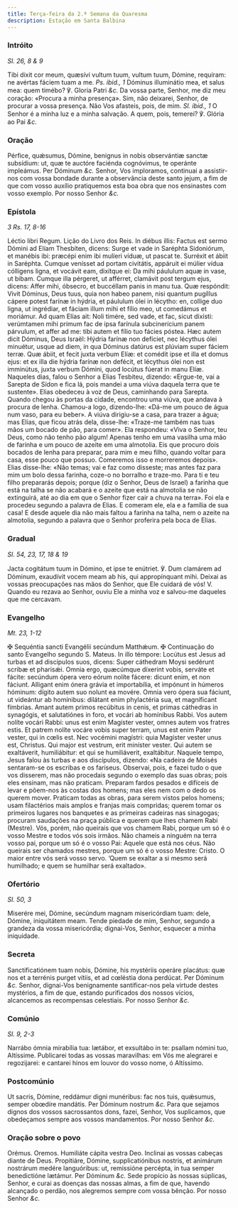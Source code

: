 ```yaml
---
title: Terça-feira da 2.ª Semana da Quaresma
description: Estação em Santa Balbina
---
```


### Intróito

_Sl. 26, 8 & 9_

<div class="grid grid-cols-2 gap-5">
  <span class="text-justify">
    Tibi dixit cor meum, quæsívi vultum tuum, vultum tuum, Dómine, requíram: ne
    avértas fáciem tuam a me. <em>Ps. ibid., 1</em> Dóminus illuminátio mea, et
    salus mea: quem timébo? ℣. Gloria Patri <em>&c.</em>
  </span>
  <span class="text-justify">
    Da vossa parte, Senhor, me diz meu coração: «Procura a minha presença». Sim,
    não deixarei, Senhor, de procurar a vossa presença. Não Vos afasteis, pois,
    de mim. <em>Sl. ibid., 1</em> O Senhor é a minha luz e a minha salvação. A
    quem, pois, temerei? ℣. Glória ao Pai <em>&c.</em>
  </span>
</div>

### Oração

<div class="grid grid-cols-2 gap-5">
  <span class="text-justify">
    Pérfice, quǽsumus, Dómine, benignus in nobis observántiæ sanctæ subsídium:
    ut, quæ te auctóre faciénda cognóvimus, te operánte impleámus. Per Dóminum
    <em>&c.</em>
  </span>
  <span class="text-justify">
    Senhor, Vos imploramos, continuai a assistir-nos com vossa bondade durante a
    observância deste santo jejum, a fim de que com vosso auxílio pratiquemos
    esta boa obra que nos ensinastes com vosso exemplo. Por nosso Senhor
    <em>&c.</em>
  </span>
</div>

### Epístola

_3 Rs. 17, 8-16_

<div class="grid grid-cols-2 gap-5">
  <span class="text-justify">Léctio libri Regum.</span>
  <span class="text-justify">Lição do Livro dos Reis.</span>
  <span class="text-justify">
    In diébus illis: Factus est sermo Dómini ad Elíam Thesbíten, dicens: Surge
    et vade in Saréphta Sidoniórum, et manébis ibi: præcépi enim ibi mulíeri
    víduæ, ut pascat te. Surréxit et ábiit in Saréphta. Cumque venísset ad
    portam civitátis, appáruit ei múlier vídua cólligens ligna, et vocávit eam,
    dixítque ei: Da mihi páululum aquæ in vase, ut bibam. Cumque illa pérgeret,
    ut afférret, clamávit post tergum ejus, dicens: Affer mihi, óbsecro, et
    buccéllam panis in manu tua. Quæ respóndit: Vivit Dóminus, Deus tuus, quia
    non habeo panem, nisi quantum pugíllus cápere potest farínæ in hýdria, et
    páululum ólei in lécytho: en, collige duo ligna, ut ingrédiar, et fáciam
    illum mihi et fílio meo, ut comedámus et moriámur. Ad quam Elías ait: Noli
    timére, sed vade, et fac, sicut dixísti: verúmtamen mihi primum fac de ipsa
    farínula subcinerícium panem párvulum, et affer ad me: tibi autem et fílio
    tuo fácies póstea. Hæc autem dicit Dóminus, Deus Israël: Hýdria farínæ non
    defíciet, nec lécythus ólei minuétur, usque ad diem, in qua Dóminus datúrus
    est plúviam super fáciem terræ. Quæ ábiit, et fecit juxta verbum Elíæ: et
    comédit ipse et illa et domus ejus: et ex illa die hýdria farínæ non
    defécit, et lécythus ólei non est imminútus, juxta verbum Dómini, quod
    locútus fúerat in manu Elíæ.
  </span>
  <span class="text-justify">
    Naqueles dias, falou o Senhor a Elias Tesbiteu, dizendo: «Ergue-te, vai a
    Sarepta de Sídon e fica lá, pois mandei a uma viúva daquela terra que te
    sustente». Elias obedeceu à voz de Deus, caminhando para Sarepta. Quando
    chegou às portas da cidade, encontrou uma viúva, que andava à procura de
    lenha. Chamou-a logo, dizendo-lhe: «Dá-me um pouco de água num vaso, para eu
    beber». A viúva dirigiu-se a casa, para trazer a água; mas Elias, que ficou
    atrás dela, disse-lhe: «Traze-me também nas tuas mãos um bocado de pão, para
    comer». Ela respondeu: «Viva o Senhor, teu Deus, como não tenho pão algum!
    Apenas tenho em uma vasilha uma mão de farinha e um pouco de azeite em uma
    almotolia. Eis que procuro dois bocados de lenha para preparar, para mim e
    meu filho, quando voltar para casa, esse pouco que possuo. Comeremos isso e
    morreremos depois». Elias disse-lhe: «Não temas; vai e faz como disseste;
    mas antes faz para mim um bolo dessa farinha, coze-o no borralho e traze-mo.
    Para ti e teu filho prepararás depois; porque (diz o Senhor, Deus de Israel)
    a farinha que está na talha se não acabará e o azeite que está na almotolia
    se não extinguirá, até ao dia em que o Senhor fizer cair a chuva na terra».
    Foi ela e procedeu segundo a palavra de Elias. E comeram ele, ela e a
    família de sua casa! E desde aquele dia não mais faltou a farinha na talha,
    nem o azeite na almotolia, segundo a palavra que o Senhor proferira pela
    boca de Elias.
  </span>
</div>

### Gradual

_Sl. 54, 23, 17, 18 & 19_

<div class="grid grid-cols-2 gap-5">
  <span class="text-justify">
    Jacta cogitátum tuum in Dómino, et ipse te enútriet. ℣. Dum clamárem ad
    Dóminum, exaudívit vocem meam ab his, qui appropínquant mihi.
  </span>
  <span class="text-justify">
    Deixai as vossas preocupações nas mãos do Senhor, que Ele cuidará de vós! V.
    Quando eu rezava ao Senhor, ouviu Ele a minha voz e salvou-me daqueles que
    me cercavam.
  </span>
</div>

### Evangelho

_Mt. 23, 1-12_

<div class="grid grid-cols-2 gap-5">
  <span class="text-justify">
    <span class="text-red-500">&#10016;</span> Sequéntia sancti Evangélii
    secúndum Matthǽum.
  </span>
  <span class="text-justify">
    <span class="text-red-500">&#10016;</span> Continuação do santo Evangelho
    segundo S. Mateus.
  </span>
  <span class="text-justify">
    In illo témpore: Locútus est Jesus ad turbas et ad discípulos suos, dicens:
    Super cáthedram Moysi sedérunt scribæ et pharisǽi. Omnia ergo, quæcúmque
    díxerint vobis, serváte et fácite: secúndum ópera vero eórum nolíte fácere:
    dicunt enim, et non fáciunt. Alligant enim ónera grávia et importabília, et
    impónunt in húmeros hóminum: dígito autem suo nolunt ea movére. Omnia vero
    ópera sua fáciunt, ut videántur ab homínibus: dilátant enim phylactéria sua,
    et magníficant fímbrias. Amant autem primos recúbitus in cenis, et primas
    cáthedras in synagógis, et salutatiónes in foro, et vocári ab homínibus
    Rabbi. Vos autem nolíte vocári Rabbi: unus est enim Magíster vester, omnes
    autem vos fratres estis. Et patrem nolíte vocáre vobis super terram, unus
    est enim Pater vester, qui in cœlis est. Nec vocémini magístri: quia
    Magíster vester unus est, Christus. Qui major est vestrum, erit miníster
    vester. Qui autem se exaltáverit, humiliábitur: et qui se humiliáverit,
    exaltábitur.
  </span>
  <span class="text-justify">
    Naquele tempo, Jesus falou às turbas e aos discípulos, dizendo: «Na cadeira
    de Moisés sentaram-se os escribas e os fariseus. Observai, pois, e fazei
    tudo o que vos disserem, mas não procedais segundo o exemplo das suas obras;
    pois eles ensinam, mas não praticam. Preparam fardos pesados e difíceis de
    levar e põem-nos às costas dos homens; mas eles nem com o dedo os querem
    mover. Praticam todas as obras, para serem vistos pelos homens; usam
    filactérios mais amplos e franjas mais compridas; querem tomar os primeiros
    lugares nos banquetes e as primeiras cadeiras nas sinagogas; procuram
    saudações na praça pública e querem que lhes chamem Rabi (Mestre). Vós,
    porém, não queirais que vos chamem Rabi, porque um só é o vosso Mestre e
    todos vós sois irmãos. Não chameis a ninguém na terra vosso pai, porque um
    só é o vosso Pai: Aquele que está nos céus. Não queirais ser chamados
    mestres, porque um só é o vosso Mestre: Cristo. O maior entre vós será vosso
    servo. ’Quem se exaltar a si mesmo será humilhado; e quem se humilhar será
    exaltado».
  </span>
</div>

### Ofertório

_Sl. 50, 3_

<div class="grid grid-cols-2 gap-5">
  <span class="text-justify">
    Miserére mei, Dómine, secúndum magnam misericórdiam tuam: dele, Dómine,
    iniquitátem meam.
  </span>
  <span class="text-justify">
    Tende piedade de mim, Senhor, segundo a grandeza da vossa misericórdia;
    dignai-Vos, Senhor, esquecer a minha iniquidade.
  </span>
</div>

### Secreta

<div class="grid grid-cols-2 gap-5">
  <span class="text-justify">
    Sanctificatiónem tuam nobis, Dómine, his mystériis operáre placátus: quæ nos
    et a terrénis purget vítiis, et ad cœléstia dona perdúcat. Per Dóminum
    <em>&c.</em>
  </span>
  <span class="text-justify">
    Senhor, dignai-Vos benignamente santificar-nos pela virtude destes
    mystérios, a fim de que, estando purificados dos nossos vícios, alcancemos
    as recompensas celestiais. Por nosso Senhor <em>&c.</em>
  </span>
</div>

### Comúnio

_Sl. 9, 2-3_

<div class="grid grid-cols-2 gap-5">
  <span class="text-justify">
    Narrábo ómnia mirabília tua: lætábor, et exsultábo in te: psallam nómini
    tuo, Altíssime.
  </span>
  <span class="text-justify">
    Publicarei todas as vossas maravilhas: em Vós me alegrarei e regozijarei: e
    cantarei hinos em louvor do vosso nome, ó Altíssimo.
  </span>
</div>

### Postcomúnio

<div class="grid grid-cols-2 gap-5">
  <span class="text-justify">
    Ut sacris, Dómine, reddámur digni munéribus: fac nos tuis, quǽsumus, semper
    obœdíre mandátis. Per Dóminum nostrum <em>&c.</em>
  </span>
  <span class="text-justify">
    Para que sejamos dignos dos vossos sacrossantos dons, fazei, Senhor, Vos
    suplicamos, que obedeçamos sempre aos vossos mandamentos. Por nosso Senhor
    <em>&c.</em>
  </span>
</div>

### Oração sobre o povo

<div class="grid grid-cols-2 gap-5">
  <span class="text-red-500 text-center">Orémus.</span>
  <span class="text-red-500 text-center">Oremos.</span>
  <span class="text-justify">Humiliáte cápita vestra Deo.</span>
  <span class="text-justify">Inclinai as vossas cabeças diante de Deus.</span>
  <span class="text-justify">
    Propitiáre, Dómine, supplicatiónibus nostris, et animárum nostrárum medére
    languóribus: ut, remissióne percépta, in tua semper benedictióne lætámur.
    Per Dóminum <em>&c.</em>
  </span>
  <span class="text-justify">
    Sede propício às nossas súplicas, Senhor, e curai as doenças das nossas
    almas, a fim de que, havendo alcançado o perdão, nos alegremos sempre com
    vossa bênção. Por nosso Senhor <em>&c.</em>
  </span>
</div>
